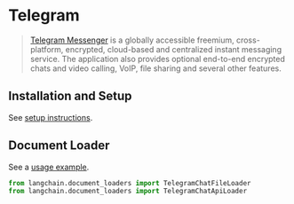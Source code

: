 # Telegram

>[Telegram Messenger](https://web.telegram.org/a/) is a globally accessible freemium, cross-platform, encrypted, cloud-based and centralized instant messaging service. The application also provides optional end-to-end encrypted chats and video calling, VoIP, file sharing and several other features.


## Installation and Setup

See [setup instructions](/docs/modules/indexes/document_loaders/examples/telegram.ipynb).

## Document Loader

See a [usage example](/docs/modules/indexes/document_loaders/examples/telegram.ipynb).

```python
from langchain.document_loaders import TelegramChatFileLoader
from langchain.document_loaders import TelegramChatApiLoader
```
